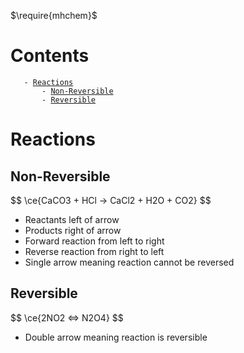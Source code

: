 
$\require{mhchem}$

= Contents =
    - [[#Reactions|Reactions]]
        - [[#Reactions#Non-Reversible|Non-Reversible]]
        - [[#Reactions#Reversible|Reversible]]





= Reactions =

== Non-Reversible ==

$$
\ce{CaCO3 + HCl -> CaCl2 + H2O + CO2}
$$

* Reactants left of arrow
* Products right of arrow
* Forward reaction from left to right
* Reverse reaction from right to left
* Single arrow meaning reaction cannot be reversed


== Reversible ==

$$
\ce{2NO2 <=> N2O4}
$$

* Double arrow meaning reaction is reversible
